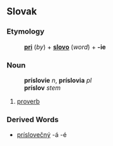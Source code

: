 ==Slovak==
===Etymology===
:'''[[pri#Slovak|pri]]''' (''by'') + '''[[slovo#Slovak|slovo]]''' (''word'') + '''-ie'''
===Noun===
:'''príslovie''' ''n'', '''príslovia''' ''pl''
:'''príslov''' ''stem''
:{{decpat}} {{vysvedcenie}}
# [[proverb]]
===Derived Words===
* [[príslovečný]] -á -é